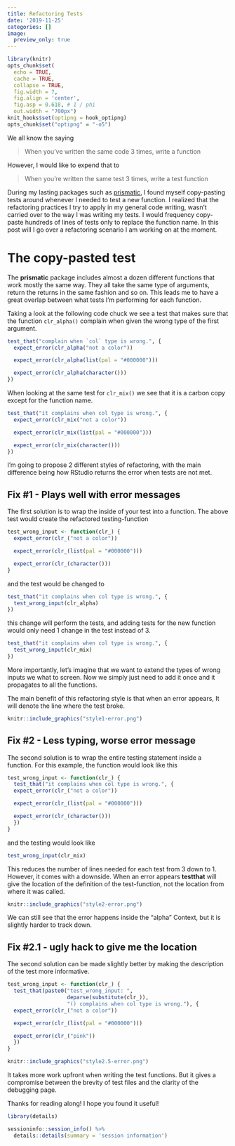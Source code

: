 ```yaml
---
title: Refactoring Tests
date: '2019-11-25'
categories: []
image:
  preview_only: true
---
```


```r
library(knitr)
opts_chunk$set(
  echo = TRUE,
  cache = TRUE,
  collapse = TRUE,
  fig.width = 7, 
  fig.align = 'center',
  fig.asp = 0.618, # 1 / phi
  out.width = "700px")
knit_hooks$set(optipng = hook_optipng)
opts_chunk$set("optipng" = "-o5")
```

We all know the saying 

> When you’ve written the same code 3 times, write a function

However, I would like to expend that to

> When you're written the same test 3 times, write a test function

During my lasting packages such as [prismatic](https://github.com/EmilHvitfeldt/prismatic),
I found myself copy-pasting tests around whenever I needed to test a new function.
I realized that the refactoring practices I try to apply in my general code writing,
wasn't carried over to the way I was writing my tests. 
I would frequency copy-paste hundreds of lines of tests only to replace the function name.
In this post will I go over a refactoring scenario I am working on at the moment. 

# The copy-pasted test

The **prismatic** package includes almost a dozen different functions that work mostly the same way.
They all take the same type of arguments, return the returns in the same fashion and so on.
This leads me to have a great overlap between what tests I'm performing for each function.

Taking a look at the following code chuck we see a test that makes sure that the function `clr_alpha()` complain when given the wrong type of the first argument.

```r
test_that("complain when `col` type is wrong.", {
  expect_error(clr_alpha("not a color"))

  expect_error(clr_alpha(list(pal = "#000000")))

  expect_error(clr_alpha(character()))
})
```

When looking at the same test for `clr_mix()` we see that it is a carbon copy except for the function name.

```r
test_that("it complains when col type is wrong.", {
  expect_error(clr_mix("not a color"))

  expect_error(clr_mix(list(pal = "#000000")))

  expect_error(clr_mix(character()))
})
```

I'm going to propose 2 different styles of refactoring, 
with the main difference being how RStudio returns the error when tests are not met.

## Fix #1 - Plays well with error messages

The first solution is to wrap the inside of your test into a function.
The above test would create the refactored testing-function

```r
test_wrong_input <- function(clr_) {
  expect_error(clr_("not a color"))

  expect_error(clr_(list(pal = "#000000")))

  expect_error(clr_(character()))
}
```

and the test would be changed to

```r
test_that("it complains when col type is wrong.", {
  test_wrong_input(clr_alpha)
})
```

this change will perform the tests,
and adding tests for the new function would only need 1 change in the test instead of 3.

```r
test_that("it complains when col type is wrong.", {
  test_wrong_input(clr_mix)
})
```

More importantly, let's imagine that we want to extend the types of wrong inputs we what to screen.
Now we simply just need to add it once and it propagates to all the functions.

The main benefit of this refactoring style is that when an error appears,
It will denote the line where the test broke.

```r
knitr::include_graphics("style1-error.png")
```

## Fix #2 - Less typing, worse error message

The second solution is to wrap the entire testing statement inside a function.
For this example, the function would look like this

```r
test_wrong_input <- function(clr_) {
  test_that("it complains when col type is wrong.", {
  expect_error(clr_("not a color"))

  expect_error(clr_(list(pal = "#000000")))

  expect_error(clr_(character()))
  })
}
```

and the testing would look like

```r
test_wrong_input(clr_mix)
```

This reduces the number of lines needed for each test from 3 down to 1.
However, it comes with a downside. 
When an error appears **testthat** will give the location of the definition of the test-function,
not the location from where it was called.

```r
knitr::include_graphics("style2-error.png")
```
We can still see that the error happens inside the "alpha" Context,
but it is slightly harder to track down.

## Fix #2.1 - ugly hack to give me the location

The second solution can be made slightly better by making the description of the test more informative.

```r
test_wrong_input <- function(clr_) {
  test_that(paste0("test_wrong_input: ",
                   deparse(substitute(clr_)),
                   "() complains when col type is wrong."), {
  expect_error(clr_("not a color"))

  expect_error(clr_(list(pal = "#000000")))

  expect_error(clr_("pink"))
  })
}
```

```r
knitr::include_graphics("style2.5-error.png")
```

It takes more work upfront when writing the test functions.
But it gives a compromise between the brevity of test files and the clarity of the debugging page.

Thanks for reading along! I hope you found it useful!

```r
library(details) 

sessioninfo::session_info() %>%
  details::details(summary = 'session information')
```
